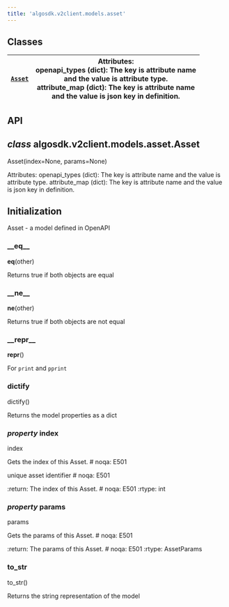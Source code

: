 ```yaml
---
title: 'algosdk.v2client.models.asset'
---
```


<a id='module-algosdk.v2client.models.asset'></a>

<a id='algosdk-v2client-models-asset'></a>

<a id='module-contents'></a>

<a id='classes'></a>

## Classes

| [`Asset`](#algosdk.v2client.models.asset.Asset) | Attributes:<br/>openapi_types (dict): The key is attribute name<br/>and the value is attribute type.<br/>attribute_map (dict): The key is attribute name<br/>and the value is json key in definition. |
| ----------------------------------------------- | ----------------------------------------------------------------------------------------------------------------------------------------------------------------------------------------------------- |

<a id='api'></a>

## API

<a id='algosdk.v2client.models.asset.Asset'></a>

## _class_ algosdk.v2client.models.asset.Asset

Asset(index=None, params=None)

Attributes:
openapi_types (dict): The key is attribute name
and the value is attribute type.
attribute_map (dict): The key is attribute name
and the value is json key in definition.

## Initialization

Asset - a model defined in OpenAPI

<a id='algosdk.v2client.models.asset.Asset.__eq__'></a>

### \_\_eq\_\_

**eq**(other)

Returns true if both objects are equal

<a id='algosdk.v2client.models.asset.Asset.__ne__'></a>

### \_\_ne\_\_

**ne**(other)

Returns true if both objects are not equal

<a id='algosdk.v2client.models.asset.Asset.__repr__'></a>

### \_\_repr\_\_

**repr**()

For `print` and `pprint`

<a id='algosdk.v2client.models.asset.Asset.dictify'></a>

### dictify

dictify()

Returns the model properties as a dict

<a id='algosdk.v2client.models.asset.Asset.index'></a>

### _property_ index

index

Gets the index of this Asset. # noqa: E501

unique asset identifier # noqa: E501

:return: The index of this Asset. # noqa: E501
:rtype: int

<a id='algosdk.v2client.models.asset.Asset.params'></a>

### _property_ params

params

Gets the params of this Asset. # noqa: E501

:return: The params of this Asset. # noqa: E501
:rtype: AssetParams

<a id='algosdk.v2client.models.asset.Asset.to_str'></a>

### to_str

to_str()

Returns the string representation of the model
